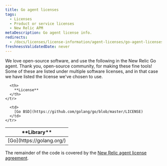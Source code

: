 ```yaml
---
title: Go agent licenses
tags:
  - Licenses
  - Product or service licenses
  - New Relic APM
metaDescription: Go agent license info.
redirects:
  - /docs/licenses/license-information/agent-licenses/go-agent-licenses
freshnessValidatedDate: never
---
```


We love open-source software, and use the following in the New Relic Go agent. Thank you, open-source community, for making these fine tools! Some of these are listed under multiple software licenses, and in that case we have listed the license we've chosen to use.

<table>
  <thead>
    <tr>
      <th width={325}>
        **Library**
      </th>

      <th>
        **License**
      </th>
    </tr>
  </thead>

  <tbody>
    <tr>
      <td>
        [Go](https://golang.org/)
      </td>

      <td>
        [Go BSD](https://github.com/golang/go/blob/master/LICENSE)
      </td>
    </tr>
  </tbody>
</table>

The remainder of the code is covered by the [New Relic agent license agreement](/docs/licenses/license-information/other-licenses/new-relic-agent-license).
